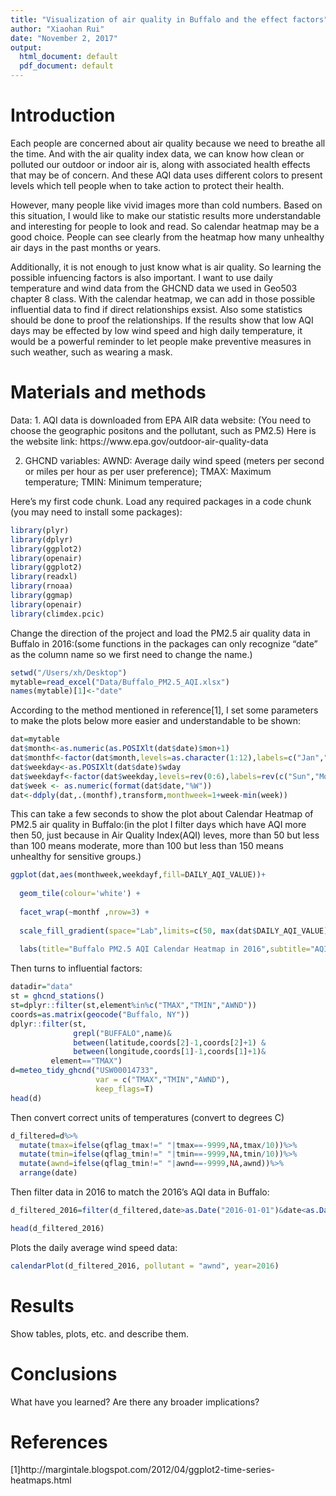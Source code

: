```yaml
---
title: "Visualization of air quality in Buffalo and the effect factors"
author: "Xiaohan Rui"
date: "November 2, 2017"
output:
  html_document: default
  pdf_document: default
---
```


# Introduction

Each people are concerned about air quality because we need to breathe all the time. And with the air quality index data, we can know how clean or polluted our outdoor or indoor air is, along with associated health effects that may be of concern. And these AQI data uses different colors to present levels which tell people when to take action to protect their health.

However, many people like vivid images more than cold numbers. Based on this situation, I would like to make our statistic results more understandable and interesting for people to look and read. So calendar heatmap may be a good choice. People can see clearly from the heatmap how many unhealthy air days in the past months or years.

Additionally, it is not enough to just know what is air quality. So learning the possible infuencing factors is also important. I want to use daily temperature and wind data from the GHCND data we used in Geo503 chapter 8 class. With the calendar heatmap, we can add in those possible influential data to find if direct relationships exsist. Also some statistics should be done to proof the relationships. If the results show that low AQI days may be effected by low wind speed and high daily temperature, it would be a powerful reminder to let people make preventive measures in such weather, such as wearing a mask.

# Materials and methods
Data:
1. AQI data is downloaded from EPA AIR data website: (You need to choose the geographic positons and the pollutant, such as PM2.5) Here is the website link: https://www.epa.gov/outdoor-air-quality-data

2. GHCND variables:
AWND: Average daily wind speed (meters per second or miles per hour as per user preference);
TMAX: Maximum temperature;
TMIN: Minimum temperature;

Here's my first code chunk. Load any required packages in a code chunk (you may need to install some packages):
```r
library(plyr)
library(dplyr)
library(ggplot2)
library(openair)
library(ggplot2)
library(readxl)
library(rnoaa)
library(ggmap)
library(openair)
library(climdex.pcic)
```


Change the direction of the project and load the PM2.5 air quality data in Buffalo in 2016:(some functions in the packages can only recognize "date" as the column name so we first need to change the name.)
```r
setwd("/Users/xh/Desktop")
mytable=read_excel("Data/Buffalo_PM2.5_AQI.xlsx")
names(mytable)[1]<-"date"
```


According to the method mentioned in reference[1], I set some parameters to make the plots below more easier and understandable to be shown:
```r
dat=mytable
dat$month<-as.numeric(as.POSIXlt(dat$date)$mon+1)
dat$monthf<-factor(dat$month,levels=as.character(1:12),labels=c("Jan","Feb","Mar","Apr","May","Jun","Jul","Aug","Sep","Oct","Nov","Dec"),ordered=TRUE)
dat$weekday<-as.POSIXlt(dat$date)$wday
dat$weekdayf<-factor(dat$weekday,levels=rev(0:6),labels=rev(c("Sun","Mon","Tue","Wed","Thu","Fri","Sat")),ordered=TRUE)
dat$week <- as.numeric(format(dat$date,"%W"))
dat<-ddply(dat,.(monthf),transform,monthweek=1+week-min(week))
```


This can take a few seconds to show the plot about Calendar Heatmap of PM2.5 air quality in Buffalo:(in the plot I filter days which have AQI more then 50, just because in Air Quality Index(AQI) leves, more than 50 but less than 100 means moderate, more than 100 but less than 150 means unhealthy for sensitive groups.)
```r
ggplot(dat,aes(monthweek,weekdayf,fill=DAILY_AQI_VALUE))+
  
  geom_tile(colour='white') +
  
  facet_wrap(~monthf ,nrow=3) +
  
  scale_fill_gradient(space="Lab",limits=c(50, max(dat$DAILY_AQI_VALUE)),low="yellow", high="red") +
  
  labs(title="Buffalo PM2.5 AQI Calendar Heatmap in 2016",subtitle="AQI>50",x="Week of Month",y="")
```

Then turns to influential factors:
```r
datadir="data"
st = ghcnd_stations()
st=dplyr::filter(st,element%in%c("TMAX","TMIN","AWND"))
coords=as.matrix(geocode("Buffalo, NY"))
dplyr::filter(st,
              grepl("BUFFALO",name)&
              between(latitude,coords[2]-1,coords[2]+1) &
              between(longitude,coords[1]-1,coords[1]+1)&
         element=="TMAX")
d=meteo_tidy_ghcnd("USW00014733",
                   var = c("TMAX","TMIN","AWND"),
                   keep_flags=T)
head(d)
```

Then convert correct units of temperatures (convert to degrees C)
```r
d_filtered=d%>%
  mutate(tmax=ifelse(qflag_tmax!=" "|tmax==-9999,NA,tmax/10))%>% 
  mutate(tmin=ifelse(qflag_tmin!=" "|tmin==-9999,NA,tmin/10))%>%  
  mutate(awnd=ifelse(qflag_tmin!=" "|awnd==-9999,NA,awnd))%>%  
  arrange(date)
```

Then filter data in 2016 to match the 2016's AQI data in Buffalo:
```r
d_filtered_2016=filter(d_filtered,date>as.Date("2016-01-01")&date<as.Date("2016-12-31"))

head(d_filtered_2016)
```

Plots the daily average wind speed data:
```r
calendarPlot(d_filtered_2016, pollutant = "awnd", year=2016)
```

# Results

Show tables, plots, etc. and describe them.

# Conclusions

What have you learned?  Are there any broader implications?

# References
[1]http://margintale.blogspot.com/2012/04/ggplot2-time-series-heatmaps.html